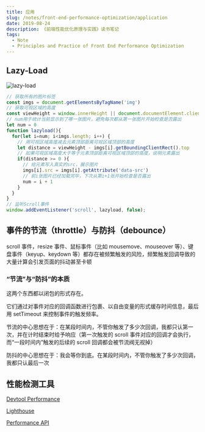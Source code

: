```yaml
---
title: 应用
slug: /notes/front-end-performance-optimization/application
date: 2019-08-24
description: 《前端性能优化原理与实践》读书笔记
tags:
  - Note
  - Principles and Practice of Front End Performance Optimization
---
```


## Lazy-Load

![lazy-load](./images/lazy-load.png)

```js
// 获取所有的图片标签
const imgs = document.getElementsByTagName('img')
// 获取可视区域的高度
const viewHeight = window.innerHeight || document.documentElement.clientHeight
// num用于统计当前显示到了哪一张图片，避免每次都从第一张图片开始检查是否露出
let num = 0
function lazyload(){
  for(let i=num; i<imgs.length; i++) {
    // 用可视区域高度减去元素顶部距离可视区域顶部的高度
    let distance = viewHeight - imgs[i].getBoundingClientRect().top
    // 如果可视区域高度大于等于元素顶部距离可视区域顶部的高度，说明元素露出
    if(distance >= 0 ){
      // 给元素写入真实的src，展示图片
      imgs[i].src = imgs[i].getAttribute('data-src')
      // 前i张图片已经加载完毕，下次从第i+1张开始检查是否露出
      num = i + 1
    }
  }
}
// 监听Scroll事件
window.addEventListener('scroll', lazyload, false);
```

## 事件的节流（throttle）与防抖（debounce）

scroll 事件，resize 事件、鼠标事件（比如 mousemove、mouseover 等）、键盘事件（keyup、keydown 等）都存在被频繁触发的风险，频繁触发回调导致的大量计算会引发页面的抖动甚至卡顿

### “节流”与“防抖”的本质

这两个东西都以闭包的形式存在。

它们通过对事件对应的回调函数进行包裹、以自由变量的形式缓存时间信息，最后用 setTimeout 来控制事件的触发频率。

节流的中心思想在于：在某段时间内，不管你触发了多少次回调，我都只认第一次，并在计时结束时给予响应（第一次触发的 scroll 事件对应的回调才会执行，而“一段时间内”触发的后续的 scroll 回调都会被节流阀无视掉）

防抖的中心思想在于：我会等你到底。在某段时间内，不管你触发了多少次回调，我都只认最后一次

## 性能检测工具

[Devtool Performance](https://developers.google.com/web/tools/chrome-devtools/evaluate-performance/reference)

[Lighthouse](https://developers.google.com/web/tools/lighthouse/?hl=zh-cn)

[Performance API](https://developer.mozilla.org/zh-CN/docs/Web/API/Performance)

